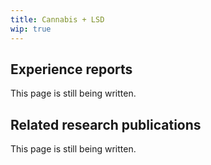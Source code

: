 ---
title: Cannabis + LSD
wip: true
---

## Experience reports

This page is still being written.

## Related research publications

This page is still being written.

